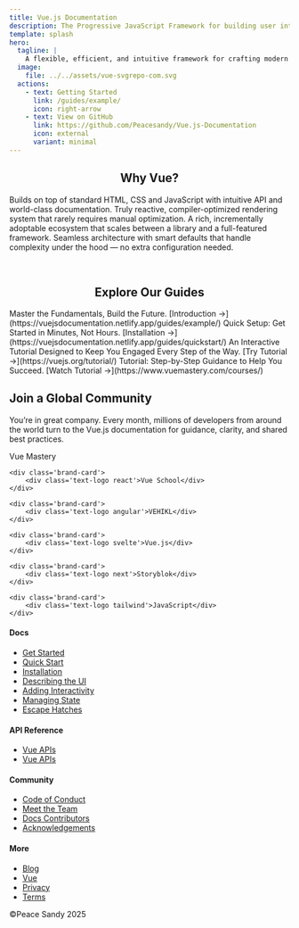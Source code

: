 ```yaml
---
title: Vue.js Documentation
description: The Progressive JavaScript Framework for building user interfaces
template: splash
hero:
  tagline: |
    A flexible, efficient, and intuitive framework for crafting modern web interfaces.
  image:
    file: ../../assets/vue-svgrepo-com.svg
  actions:
    - text: Getting Started
      link: /guides/example/
      icon: right-arrow
    - text: View on GitHub
      link: https://github.com/Peacesandy/Vue.js-Documentation
      icon: external
      variant: minimal
---
```



<div style="text-align: center;">

## Why Vue?

</div>

<CardGrid stagger>
	<Card title='Approchable' icon='pencil'>
		Builds on top of standard HTML, CSS and JavaScript with intuitive API and
		world-class documentation.
	</Card>
	<Card title='Performant' icon='add-document'>
		Truly reactive, compiler-optimized rendering system that rarely requires
		manual optimization.
	</Card>
	<Card title='Versatile' icon='setting'>
		A rich, incrementally adoptable ecosystem that scales between a library and
		a full-featured framework.
	</Card>
	<Card title='Seamless' icon='open-book'>
		Seamless architecture with smart defaults that handle complexity under the
		hood — no extra configuration needed.
	</Card>
</CardGrid>

<div style="text-align: center; margin-top: 60px;">

## Explore Our Guides

</div>

<CardGrid stagger>
	<Card title='🎰Learn the Basics'>
		Master the Fundamentals, Build the Future. [Introduction
		→](https://vuejsdocumentation.netlify.app/guides/example/)
	</Card>
	<Card title='🔧Quick Setup'>
		Quick Setup: Get Started in Minutes, Not Hours. [Installation
		→](https://vuejsdocumentation.netlify.app/guides/quickstart/)
	</Card>
	<Card title='💻Interactive Tutorial'>
		An Interactive Tutorial Designed to Keep You Engaged Every Step of the Way.
		[Try Tutorial →](https://vuejs.org/tutorial/)
	</Card>
	<Card title='📃Tutorial'>
		Tutorial: Step-by-Step Guidance to Help You Succeed. [Watch Tutorial
		→](https://www.vuemastery.com/courses/)
	</Card>
</CardGrid>

<section class='community-cta'>
	<h2>Join a Global Community</h2>
	<p>
		You’re in great company. Every month, millions of developers from around the
		world turn to the Vue.js documentation for guidance, clarity, and shared
		best practices.
	</p>
</section>

<div class='brand-cards'>
	<div class='brand-card'>
		<div class='text-logo vue'>Vue Mastery</div>
	</div>

    <div class='brand-card'>
    	<div class='text-logo react'>Vue School</div>
    </div>

    <div class='brand-card'>
    	<div class='text-logo angular'>VEHIKL</div>
    </div>

    <div class='brand-card'>
    	<div class='text-logo svelte'>Vue.js</div>
    </div>

    <div class='brand-card'>
    	<div class='text-logo next'>Storyblok</div>
    </div>

    <div class='brand-card'>
    	<div class='text-logo tailwind'>JavaScript</div>
    </div>

</div>

<footer class="footer">
  <div class="footer-grid">
    <div class="footer-column">
      <h4>Docs</h4>
      <ul>
        <li><a href="#">Get Started</a></li>
        <li><a href="#">Quick Start</a></li>
        <li><a href="#">Installation</a></li>
        <li><a href="#">Describing the UI</a></li>
        <li><a href="#">Adding Interactivity</a></li>
        <li><a href="#">Managing State</a></li>
        <li><a href="#">Escape Hatches</a></li>
      </ul>
    </div>
    <div class="footer-column">
      <h4>API Reference</h4>
      <ul>
        <li><a href="#">Vue APIs</a></li>
        <li><a href="#">Vue APIs</a></li>
      </ul>
    </div>
    <div class="footer-column">
      <h4>Community</h4>
      <ul>
        <li><a href="#">Code of Conduct</a></li>
        <li><a href="#">Meet the Team</a></li>
        <li><a href="#">Docs Contributors</a></li>
        <li><a href="#">Acknowledgements</a></li>
      </ul>
    </div>
    <div class="footer-column">
      <h4>More</h4>
      <ul>
        <li><a href="#">Blog</a></li>
        <li><a href="#">Vue</a></li>
        <li><a href="#">Privacy</a></li>
        <li><a href="#">Terms</a></li>
      </ul>
    </div>
  </div>

  <div class="footer-bottom">
    <span>©Peace Sandy</span>
    <span>2025</span>
  </div>
</footer>
